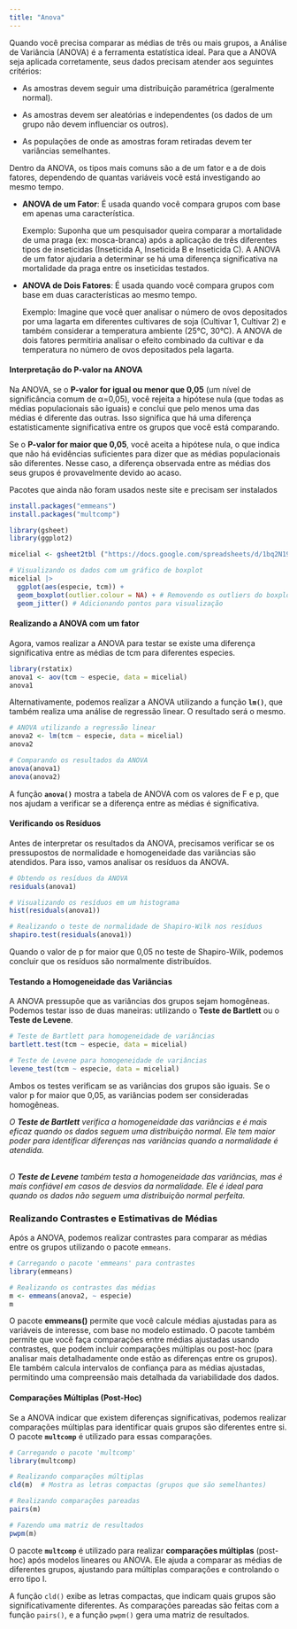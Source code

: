 ```yaml
---
title: "Anova"
---
```


Quando você precisa comparar as médias de três ou mais grupos, a Análise de Variância (ANOVA) é a ferramenta estatística ideal. Para que a ANOVA seja aplicada corretamente, seus dados precisam atender aos seguintes critérios:

-   As amostras devem seguir uma distribuição paramétrica (geralmente normal).

-   As amostras devem ser aleatórias e independentes (os dados de um grupo não devem influenciar os outros).

-   As populações de onde as amostras foram retiradas devem ter variâncias semelhantes.

Dentro da ANOVA, os tipos mais comuns são a de um fator e a de dois fatores, dependendo de quantas variáveis você está investigando ao mesmo tempo.

-   **ANOVA de um Fator**: É usada quando você compara grupos com base em apenas uma característica.

    Exemplo: Suponha que um pesquisador queira comparar a mortalidade de uma praga (ex: mosca-branca) após a aplicação de três diferentes tipos de inseticidas (Inseticida A, Inseticida B e Inseticida C). A ANOVA de um fator ajudaria a determinar se há uma diferença significativa na mortalidade da praga entre os inseticidas testados.

-   **ANOVA de Dois Fatores**: É usada quando você compara grupos com base em duas características ao mesmo tempo.

    Exemplo: Imagine que você quer analisar o número de ovos depositados por uma lagarta em diferentes cultivares de soja (Cultivar 1, Cultivar 2) e também considerar a temperatura ambiente (25°C, 30°C). A ANOVA de dois fatores permitiria analisar o efeito combinado da cultivar e da temperatura no número de ovos depositados pela lagarta.

#### Interpretação do P-valor na ANOVA

Na ANOVA, se o **P-valor for igual ou menor que 0,05** (um nível de significância comum de α=0,05), você rejeita a hipótese nula (que todas as médias populacionais são iguais) e conclui que pelo menos uma das médias é diferente das outras. Isso significa que há uma diferença estatisticamente significativa entre os grupos que você está comparando.

Se o **P-valor for maior que 0,05**, você aceita a hipótese nula, o que indica que não há evidências suficientes para dizer que as médias populacionais são diferentes. Nesse caso, a diferença observada entre as médias dos seus grupos é provavelmente devido ao acaso.

Pacotes que ainda não foram usados neste site e precisam ser instalados

```r
install.packages("emmeans")
install.packages("multcomp")

```

```r
library(gsheet)
library(ggplot2)

micelial <- gsheet2tbl ("https://docs.google.com/spreadsheets/d/1bq2N19DcZdtax2fQW9OHSGMR0X2__Z9T/edit?gid=959387827#gid=959387827")

# Visualizando os dados com um gráfico de boxplot
micelial |> 
  ggplot(aes(especie, tcm)) +
  geom_boxplot(outlier.colour = NA) + # Removendo os outliers do boxplot
  geom_jitter() # Adicionando pontos para visualização
```

#### Realizando a ANOVA com um fator

Agora, vamos realizar a ANOVA para testar se existe uma diferença significativa entre as médias de tcm para diferentes especies.

```r
library(rstatix)
anova1 <- aov(tcm ~ especie, data = micelial)
anova1

```

Alternativamente, podemos realizar a ANOVA utilizando a função **`lm()`**, que também realiza uma análise de regressão linear. O resultado será o mesmo.

```r
# ANOVA utilizando a regressão linear
anova2 <- lm(tcm ~ especie, data = micelial)
anova2

# Comparando os resultados da ANOVA
anova(anova1)
anova(anova2)

```

A função **`anova()`** mostra a tabela de ANOVA com os valores de F e p, que nos ajudam a verificar se a diferença entre as médias é significativa.

#### Verificando os Resíduos

Antes de interpretar os resultados da ANOVA, precisamos verificar se os pressupostos de normalidade e homogeneidade das variâncias são atendidos. Para isso, vamos analisar os resíduos da ANOVA.

```r
# Obtendo os resíduos da ANOVA
residuals(anova1) 

# Visualizando os resíduos em um histograma
hist(residuals(anova1))

# Realizando o teste de normalidade de Shapiro-Wilk nos resíduos
shapiro.test(residuals(anova1))

```

Quando o valor de p for maior que 0,05 no teste de Shapiro-Wilk, podemos concluir que os resíduos são normalmente distribuídos.

#### Testando a Homogeneidade das Variâncias

A ANOVA pressupõe que as variâncias dos grupos sejam homogêneas. Podemos testar isso de duas maneiras: utilizando o **Teste de Bartlett** ou o **Teste de Levene**.

```r
# Teste de Bartlett para homogeneidade de variâncias
bartlett.test(tcm ~ especie, data = micelial)

# Teste de Levene para homogeneidade de variâncias
levene_test(tcm ~ especie, data = micelial)

```

Ambos os testes verificam se as variâncias dos grupos são iguais. Se o valor p for maior que 0,05, as variâncias podem ser consideradas homogêneas.

*O **Teste de Bartlett** verifica a homogeneidade das variâncias e é mais eficaz quando os dados seguem uma distribuição normal. Ele tem maior poder para identificar diferenças nas variâncias quando a normalidade é atendida.*

*\
O **Teste de Levene** também testa a homogeneidade das variâncias, mas é mais confiável em casos de desvios da normalidade. Ele é ideal para quando os dados não seguem uma distribuição normal perfeita.*

### Realizando Contrastes e Estimativas de Médias

Após a ANOVA, podemos realizar contrastes para comparar as médias entre os grupos utilizando o pacote `emmeans`.

```r
# Carregando o pacote 'emmeans' para contrastes
library(emmeans)

# Realizando os contrastes das médias
m <- emmeans(anova2, ~ especie)
m

```

O pacote **emmeans()** permite que você calcule médias ajustadas para as variáveis de interesse, com base no modelo estimado. O pacote também permite que você faça comparações entre médias ajustadas usando contrastes, que podem incluir comparações múltiplas ou post-hoc (para analisar mais detalhadamente onde estão as diferenças entre os grupos). Ele também calcula intervalos de confiança para as médias ajustadas, permitindo uma compreensão mais detalhada da variabilidade dos dados.

#### Comparações Múltiplas (Post-Hoc)

Se a ANOVA indicar que existem diferenças significativas, podemos realizar comparações múltiplas para identificar quais grupos são diferentes entre si. O pacote **`multcomp`** é utilizado para essas comparações.

```r
# Carregando o pacote 'multcomp'
library(multcomp)

# Realizando comparações múltiplas
cld(m)  # Mostra as letras compactas (grupos que são semelhantes)

# Realizando comparações pareadas
pairs(m)

# Fazendo uma matriz de resultados
pwpm(m)

```

O pacote **`multcomp`** é utilizado para realizar **comparações múltiplas** (post-hoc) após modelos lineares ou ANOVA. Ele ajuda a comparar as médias de diferentes grupos, ajustando para múltiplas comparações e controlando o erro tipo I.

A função `cld()` exibe as letras compactas, que indicam quais grupos são significativamente diferentes. As comparações pareadas são feitas com a função `pairs()`, e a função `pwpm()` gera uma matriz de resultados.

